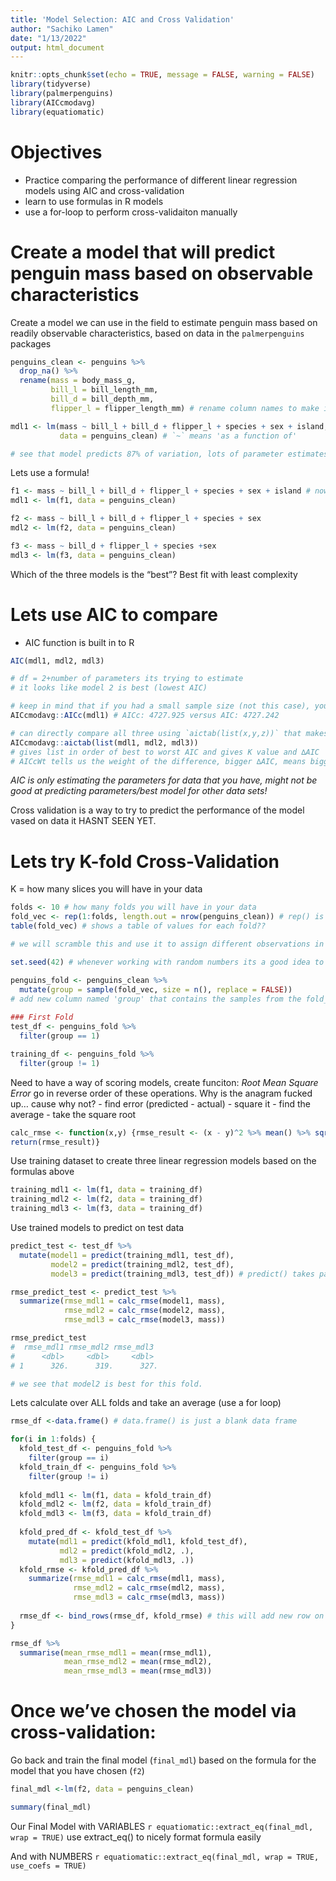 ```yaml
---
title: 'Model Selection: AIC and Cross Validation'
author: "Sachiko Lamen"
date: "1/13/2022"
output: html_document
---
```


```r
knitr::opts_chunk$set(echo = TRUE, message = FALSE, warning = FALSE)
library(tidyverse)
library(palmerpenguins)
library(AICcmodavg)
library(equatiomatic)
```

# Objectives
* Practice comparing the performance of different linear regression models using AIC and cross-validation
* learn to use formulas in R models
* use a for-loop to perform cross-validaiton manually

# Create a model that will predict penguin mass based on observable characteristics
Create a model we can use in the field to estimate penguin mass based on readily observable characteristics, based on data in the `palmerpenguins` packages

```r
penguins_clean <- penguins %>%
  drop_na() %>%
  rename(mass = body_mass_g,
         bill_l = bill_length_mm,
         bill_d = bill_depth_mm,
         flipper_l = flipper_length_mm) # rename column names to make it easier to work with

mdl1 <- lm(mass ~ bill_l + bill_d + flipper_l + species + sex + island,
           data = penguins_clean) # `~` means 'as a function of'

# see that model predicts 87% of variation, lots of parameter estimates have high levels of significance and others do not. This could help decide what variables to drop or keep. Overall model has pretty good p value
```

Lets use a formula!

```r
f1 <- mass ~ bill_l + bill_d + flipper_l + species + sex + island # now a stored object to be used later!
mdl1 <- lm(f1, data = penguins_clean)

f2 <- mass ~ bill_l + bill_d + flipper_l + species + sex
mdl2 <- lm(f2, data = penguins_clean)

f3 <- mass ~ bill_d + flipper_l + species +sex
mdl3 <- lm(f3, data = penguins_clean)
```

Which of the three models is the "best"? Best fit with least complexity

# Lets use AIC to compare
- AIC function is built in to R

```r
AIC(mdl1, mdl2, mdl3)

# df = 2+number of parameters its trying to estimate
# it looks like model 2 is best (lowest AIC)

# keep in mind that if you had a small sample size (not this case), you would want to correct for having a small sample size using `AICc()` 
AICcmodavg::AICc(mdl1) # AICc: 4727.925 versus AIC: 4727.242

# can directly compare all three using `aictab(list(x,y,z))` that makes a nice viewing table 
AICcmodavg::aictab(list(mdl1, mdl2, mdl3))
# gives list in order of best to worst AIC and gives K value and ∆AIC  (remember you want at least 2 unit difference to consider one better than the other) :: model 2 is considered better than model 1 or 3, model 1 and 3 do not differ significantly.
# AICcWt tells us the weight of the difference, bigger ∆AIC, means bigger weight of the evidence for the model. in this case 80% of the weight of evidence suggest model 2.

```

*AIC is only estimating the parameters for data that you have, might not be good at predicting parameters/best model for other data sets!*

Cross validation is a way to try to predict the performance of the model vased on data it HASNT SEEN YET.

# Lets try K-fold Cross-Validation
K = how many slices you will have in your data

```r
folds <- 10 # how many folds you will have in your data
fold_vec <- rep(1:folds, length.out = nrow(penguins_clean)) # rep() is repeat function until it meets criteria, length.out() until it gets to the number of observation (333)
table(fold_vec) # shows a table of values for each fold??

# we will scramble this and use it to assign different observations in the dataset randomly to different folds. 

set.seed(42) # whenever working with random numbers its a good idea to set a seed so if someone else comes along and wants to verify your process, they can get exactly the same random numbers. 

penguins_fold <- penguins_clean %>%
  mutate(group = sample(fold_vec, size = n(), replace = FALSE))
# add new column named 'group' that contains the samples from the fold_vec that has a samaple size of the data frame (333), replace = FALSE guarantees that we will end up with exact distribution as seen in table
         
### First Fold
test_df <- penguins_fold %>%
  filter(group == 1)

training_df <- penguins_fold %>%
  filter(group != 1)
```

Need to have a way of scoring models, create funciton:
*Root Mean Square Error* go in reverse order of these operations. Why is the anagram fucked up... cause why not?
- find error (predicted - actual)
- square it
- find the average
- take the square root

```r
calc_rmse <- function(x,y) {rmse_result <- (x - y)^2 %>% mean() %>% sqrt()
return(rmse_result)}
```

Use training dataset to create three linear regression models based on the formulas above

```r
training_mdl1 <- lm(f1, data = training_df)
training_mdl2 <- lm(f2, data = training_df)
training_mdl3 <- lm(f3, data = training_df)
```

Use trained models to predict on test data
```r
predict_test <- test_df %>%
  mutate(model1 = predict(training_mdl1, test_df),
         model2 = predict(training_mdl2, test_df),
         model3 = predict(training_mdl3, test_df)) # predict() takes parameters from model object and uses it to predict based on a different data frame

rmse_predict_test <- predict_test %>%
  summarize(rmse_mdl1 = calc_rmse(model1, mass),
            rmse_mdl2 = calc_rmse(model2, mass),
            rmse_mdl3 = calc_rmse(model3, mass))

rmse_predict_test
#  rmse_mdl1 rmse_mdl2 rmse_mdl3
#      <dbl>     <dbl>     <dbl>
# 1      326.      319.      327.

# we see that model2 is best for this fold.
```

Lets calculate over ALL folds and take an average (use a for loop)

```r
rmse_df <-data.frame() # data.frame() is just a blank data frame

for(i in 1:folds) {
  kfold_test_df <- penguins_fold %>%
    filter(group == i)
  kfold_train_df <- penguins_fold %>%
    filter(group != i)
  
  kfold_mdl1 <- lm(f1, data = kfold_train_df)
  kfold_mdl2 <- lm(f2, data = kfold_train_df)
  kfold_mdl3 <- lm(f3, data = kfold_train_df)
  
  kfold_pred_df <- kfold_test_df %>%
    mutate(mdl1 = predict(kfold_mdl1, kfold_test_df),
           mdl2 = predict(kfold_mdl2, .),
           mdl3 = predict(kfold_mdl3, .))
  kfold_rmse <- kfold_pred_df %>%
    summarize(rmse_mdl1 = calc_rmse(mdl1, mass),
              rmse_mdl2 = calc_rmse(mdl2, mass),
              rmse_mdl3 = calc_rmse(mdl3, mass))
  
  rmse_df <- bind_rows(rmse_df, kfold_rmse) # this will add new row on bottom of data frame each time through the loop
}

rmse_df %>%
  summarise(mean_rmse_mdl1 = mean(rmse_mdl1),
            mean_rmse_mdl2 = mean(rmse_mdl2),
            mean_rmse_mdl3 = mean(rmse_mdl3))
```

# Once we've chosen the model via cross-validation: 
Go back and train the final model (`final_mdl`) based on the formula for the model that you have chosen (`f2`)

```r
final_mdl <-lm(f2, data = penguins_clean)

summary(final_mdl)
```
Our Final Model with VARIABLES
`r equatiomatic::extract_eq(final_mdl, wrap = TRUE)` use extract_eq() to nicely format formula easily

And with NUMBERS
`r equatiomatic::extract_eq(final_mdl, wrap = TRUE, use_coefs = TRUE)`




